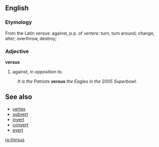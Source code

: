 ==English==
===Etymology===
From the Latin ''versus'': against, p.p. of ''vertere'': turn, turn around; change, alter; overthrow, destroy;

===Adjective===
'''versus'''

# against, in opposition to.
:''It is the Patriots '''versus''' the Eagles in the 2005 Superbowl.''

==See also==
* [[vertex]]
* [[subvert]]
* [[invert]]
* [[convert]]
* [[evert]]

[[ru:Versus]]